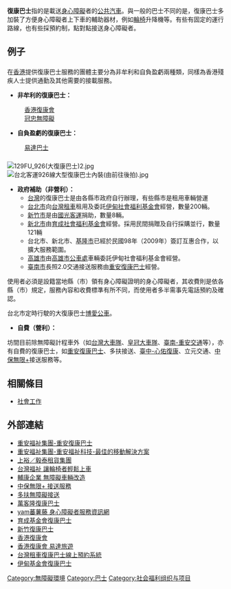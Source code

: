 {{NoteTA
|G1=Transport
|T=zh-hans:復康巴士; zh-hant:復康巴士
|1=zh-hans:復康巴士; zh-hant:復康巴士
}}
'''復康巴士'''指的是載送[[身心障礙|身心障礙]]者的[[公共汽車|公共汽車]]。與一般的巴士不同的是，復康巴士多加裝了方便身心障礙者上下車的輔助器材，例如[[輪椅|輪椅]]升降機等。有些有固定的運行路線，也有些採預約制，點對點接送身心障礙者。

==例子==
==={{HKG}}===
在[[香港|香港]]提供復康巴士服務的團體主要分為非牟利和自負盈虧兩種類，同樣為香港殘疾人士提供通勤及其他需要的接載服務。

*'''非牟利的復康巴士：'''
:[[香港復康會復康巴士|香港復康會]]
:[[冠忠巴士集團|冠忠無障礙]]

*'''自負盈虧的復康巴士：'''
:[[易達旅運有限公司|易達巴士]]

==={{ROC-TW}}===
[[File:129FU_926(大復康巴士)2.jpg|thumb]]
[[File:台北客運926線大型復康巴士內裝(由前往後拍).jpg|thumb]]
* '''政府補助（非營利）：'''
**[[台灣|台灣]]的復康巴士是由各縣市政府自行辦理，有些縣市是租用車輛營運
**[[台北市|台北市]]向[[台灣租車|台灣租車]]租用及委託[[伊甸社會福利基金會|伊甸社會福利基金會]]經營，數量200輛。
**[[新竹市|新竹市]]是由[[國光客運|國光客運]]捐助，數量8輛。
**[[新北市|新北市]]由[[育成社會福利基金會|育成社會福利基金會]]經營。採用民間捐贈及自行採購並行，數量121輛
**台北市、新北市、[[基隆市|基隆市]]已經於民國98年（2009年）簽訂互惠合作，以擴大服務範圍。
**[[高雄市|高雄市]]由[[高雄市公車處|高雄市公車處]]車輛委託伊甸社會福利基金會經營。
**[[臺南市|臺南市]]長照2.0交通接送服務由[[重安復康巴士|重安復康巴士]]經營。
使用者必須是設籍當地縣（市）領有身心障礙證明的身心障礙者，其收費則是依各縣（市）規定，服務內容和收費標準有所不同，而使用者多半需事先電話預約及確認。

台北市定時行駛的大復康巴士[[台北聯營公車277路線暨台北聯營公車博愛公車路線|博愛公車]]。

* '''自費（營利）：'''
坊間目前除無障礙計程車外（如[[台灣大車隊|台灣大車隊]]、[[皇冠大車隊|皇冠大車隊]]、[[臺南-重安交通|臺南-重安交通]]等），亦有自費的復康巴士，如[[重安復康巴士|重安復康巴士]]、多扶接送、[[臺中-心佑復康|臺中-心佑復康]]、立元交通、[[中保無限+|中保無限+]]接送服務等。

==相關條目==
*[[社會工作|社會工作]]

==外部連結==
*[http://www.chung-an.com 重安福祉集團-重安復康巴士] {{Wayback|url=http://www.chung-an.com/ |date=20220102021541 }}
*[http://www.chungangroup.com 重安福祉集團-重安福祉科技-最佳的移動解決方案] {{Wayback|url=http://www.chungangroup.com/ |date=20220603005959 }}
*[http://www.ytsy.com.tw/Web/main05.html 上裕／毅泰租貨集團] {{Wayback|url=http://www.ytsy.com.tw/Web/main05.html |date=20200222025838 }}
*[http://www.taiwanhomecare.com/ 台灣福祉 讓輪椅者輕鬆上車] {{Wayback|url=http://www.taiwanhomecare.com/ |date=20201030130550 }}
*[http://www.forkare.com/ 輔康企業 無障礙車輛改造] {{Wayback|url=http://www.forkare.com/ |date=20220404042958 }}
*[https://web.archive.org/web/20160713000946/http://leebao.myvita.com.tw/ 中保無限+ 接送服務]
*[http://www.duofu.com.tw/ 多扶無障礙接送] {{Wayback|url=http://www.duofu.com.tw/ |date=20220418005731 }}
*[http://ageoold.blogspot.com/ 萬客隆復康巴士] {{Wayback|url=http://ageoold.blogspot.com/ |date=20220328065726 }}
*[http://disable.yam.org.tw/ yam蕃薯藤 身心障礙者服務資訊網] {{Wayback|url=http://disable.yam.org.tw/ |date=20220618212408 }}
*[http://www.ycbus.org.tw/ 育成基金會復康巴士] {{Wayback|url=http://www.ycbus.org.tw/ |date=20200802110400 }}
*[https://web.archive.org/web/20060206152548/http://www.nctu.edu.tw/~hcsci/protect/inf/31119.htm 新竹復康巴士]
*[http://www.rehabsociety.org.hk/c/rehabus 香港復康會]
*[http://www.rehabsociety.org.hk/c/eat 香港復康會 易達旅遊]{{dead link|date=2018年2月 |bot=InternetArchiveBot |fix-attempted=yes }}
*[https://web.archive.org/web/20070204101942/http://www.aps.com.tw/fullcome.htm 台灣租車復康巴士線上預約系統]
*[https://web.archive.org/web/20080423224414/http://bus.eden.org.tw/service/index.htm 伊甸基金會復康巴士]

{{公共交通}}

[[Category:無障礙環境|Category:無障礙環境]]
[[Category:巴士|Category:巴士]]
[[Category:社会福利组织与项目|Category:社会福利组织与项目]]
